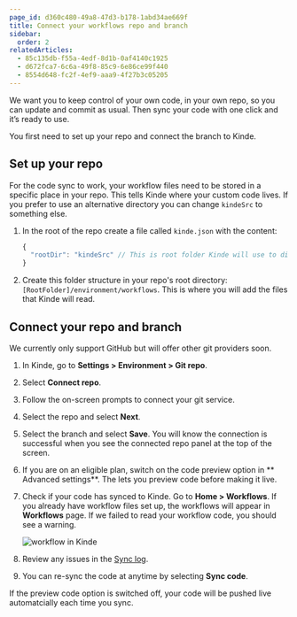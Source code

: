 ```yaml
---
page_id: d360c480-49a8-47d3-b178-1abd34ae669f
title: Connect your workflows repo and branch
sidebar:
  order: 2
relatedArticles:
  - 85c135db-f55a-4edf-8d1b-0af4140c1925
  - d672fca7-6c6a-49f8-85c9-6e86ce99f440
  - 8554d648-fc2f-4ef9-aaa9-4f27b3c05205 
---
```


We want you to keep control of your own code, in your own repo, so you can update and commit as usual. Then sync your code with one click and it’s ready to use.

You first need to set up your repo and connect the branch to Kinde. 

## Set up your repo

For the code sync to work, your workflow files need to be stored in a specific place in your repo. This tells Kinde where your custom code lives. If you prefer to use an alternative directory you can change `kindeSrc` to something else.

1. In the root of the repo create a file called `kinde.json` with the content:
    
    ```jsx
    {
      "rootDir": "kindeSrc" // This is root folder Kinde will use to discover workflows.
    }
    ```
    
2. Create this folder structure in your repo's root directory: `[RootFolder]/environment/workflows`. This is where you will add the files that Kinde will read.

## Connect your repo and branch

We currently only support GitHub but will offer other git providers soon.

1. In Kinde, go to **Settings > Environment > Git repo**.
2. Select **Connect repo**. 
3. Follow the on-screen prompts to connect your git service.
4. Select the repo and select **Next**.
5. Select the branch and select **Save**. You will know the connection is successful when you see the connected repo panel at the top of the screen. 
6. If you are on an eligible plan, switch on the code preview option in ** Advanced settings**. The lets you preview code before making it live. 
6. Check if your code has synced to Kinde. Go to **Home > Workflows**. If you already have workflow files set up, the workflows will appear in **Workflows** page. If we failed to read your workflow code, you should see a warning.

    ![workflow in Kinde](https://imagedelivery.net/skPPZTHzSlcslvHjesZQcQ/7f6299c4-5af2-406a-4d8b-7e6812a94e00/public)
   
7. Review any issues in the [Sync log](/workflows/manage-workflows/test-workflows/).
8. You can re-sync the code at anytime by selecting **Sync code**.

<Aside type="warning">

If the preview code option is switched off, your code will be pushed live automatcially each time you sync.

</Aside>
   
